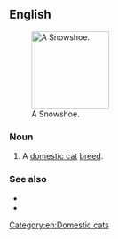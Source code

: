 {{also|snowshoe}}
==English==
[[File:SnowshoeCat.jpg|thumb|right|140px|A Snowshoe.]]

===Noun===
{{en-noun}}
# A [[domestic cat]] [[breed]].

===See also===
* {{pedia|Snowshoe (cat)}}
* {{commonslite|Category:Snowshoe (cat)}}

[[Category:en:Domestic cats]]